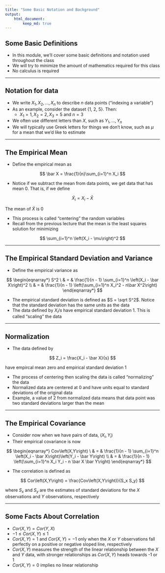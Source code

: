 ```yaml
---
title: "Some Basic Notation and Background"
output:
    html_document:
        keep_md: true
---
```


## Some Basic Definitions

- In this module, we'll cover some basic definitions and notation used throughout the class
- We will try to minimize the amount of mathematics required for this class
- No calculus is required

---

## Notation for data

- We write $X_1,X_2,...,X_n$ to describe $n$ data points ("indexing a variable")
- As an example, consider the dataset {1, 2, 5}. Then:
    - $X_1 = 1,X_2 = 2,X_3 = 5$ and $n = 3$
- We often use different letters than $X$, such as $Y_1,...,Y_n$
- We will typically use Greek letters for things we don't know, such as $\mu$ for a mean that we'd like to estimate

---

## The Empirical Mean

- Define the empirical mean as

$$
\bar X = \frac{1}{n}\sum_{i=1}^n X_i
$$

- Notice if we subtract the mean from data points, we get data that has mean 0. That is, if we define

$$
\tilde X_i = X_i - \bar X
$$

The mean of $\tilde X$ is 0

- This process is called "centering" the random variables
- Recall from the previous lecture that the mean is the least squares solution for minimizing

$$
\sum_{i=1}^n \left(X_i - \mu\right)^2
$$

---

## The Empirical Standard Deviation and Variance

- Define the empirical variance as

$$
\begin{eqnarray*}
S^2 \
& = & \frac{1}{n - 1} \sum_{i=1}^n \left(X_i - \bar X\right)^2 \\
& = & \frac{1}{n - 1} \left(\sum_{i=1}^n X_i^2 - n\bar X^2\right)
\end{eqnarray*}
$$

- The empirical standard deviation is defined as $S = \sqrt S^2$. Notice that the standard deviation has the same units as the data
- The data defined by $X_i/s$ have empirical standard deviation 1. This is called "scaling" the data

---

## Normalization

- The data defined by

$$
Z_i = \frac{X_i - \bar X}{s}
$$

have empircal mean zero and empirical standard deviation 1

- The process of centering then scaling the data is called "normalizing" the data
- Normalized data are centered at 0 and have units equal to standard deviations of the original data
- Example, a value of 2 from normalized data means that data point was two standard deviations larger than the mean

---

## The Empirical Covariance

- Consider now when we have pairs of data, $\left(X_i,Y_i\right)$
- Their empirical covariance is now

$$
\begin{eqnarray*}
Cov\left(X,Y\right) \
& = & \frac{1}{n - 1} \sum_{i=1}^n \left(X_i - \bar X\right)\left(Y_i - \bar Y\right) \\
& = & \frac{1}{n - 1} \left(\sum_{i=1}^n X_i Y_i - n \bar X \bar Y\right)
\end{eqnarray*}
$$

- The correlation is defined as

$$
Cor\left(X,Y\right) = \frac{Cov\left(X,Y\right)}{S_x S_y}
$$

where $S_x$ and $S_y$ are the estimates of standard deviations for the $X$ observations and $Y$ observations, respectively

---

## Some Facts About Correlation

- $Cor\left(X,Y\right) = Cor\left(Y,X\right)$
- $-1 \le Cor\left(X,Y\right) \le 1$
- $Cor\left(X,Y\right) = 1$ and $Cor\left(X,Y\right) = -1$ only when the $X$ or $Y$ observations fall perfectly on a positive or negative sloped line, respectively
- $Cor\left(X,Y\right)$ measures the strength of the linear relationship between the $X$ and $Y$ data, with stronger relationships as $Cor\left(X,Y\right)$ heads towards -1 or 1
- $Cor\left(X,Y\right) = 0$ implies no linear relationship
